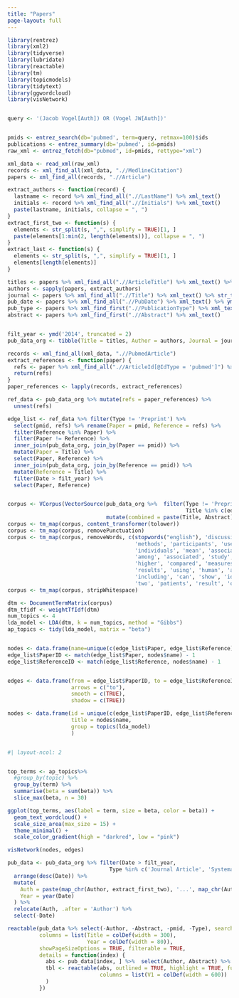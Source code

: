 ```yaml
---
title: "Papers"
page-layout: full
---
```


```r
library(rentrez)
library(xml2)
library(tidyverse)
library(lubridate)
library(reactable)
library(tm)
library(topicmodels)
library(tidytext)
library(ggwordcloud)
library(visNetwork)


query <- '(Jacob Vogel[Auth]) OR (Vogel JW[Auth])'


pmids <- entrez_search(db='pubmed', term=query, retmax=100)$ids
publications <- entrez_summary(db='pubmed', id=pmids)
raw_xml <- entrez_fetch(db="pubmed", id=pmids, rettype="xml")

xml_data <- read_xml(raw_xml)
records <- xml_find_all(xml_data, ".//MedlineCitation")
papers <- xml_find_all(records, ".//Article")

extract_authors <- function(record) {
  lastname <- record %>% xml_find_all(".//LastName") %>% xml_text()
  initials <- record %>% xml_find_all(".//Initials") %>% xml_text()
  paste(lastname, initials, collapse = ", ")
}
extract_first_two <- function(s) {
  elements <- str_split(s, ",", simplify = TRUE)[1, ]
  paste(elements[1:min(2, length(elements))], collapse = ", ")
}
extract_last <- function(s) {
  elements <- str_split(s, ",", simplify = TRUE)[1, ]
  elements[length(elements)]
}

titles <- papers %>% xml_find_all(".//ArticleTitle") %>% xml_text() %>% str_trim()
authors <- sapply(papers, extract_authors)
journal <- papers %>% xml_find_all(".//Title") %>% xml_text() %>% str_trim() %>% str_squish()
pub_date <- papers %>% xml_find_all(".//PubDate") %>% xml_text() %>% ymd(truncated = 2)
pub_type <- papers %>% xml_find_first(".//PublicationType") %>% xml_text()
abstract <- papers %>% xml_find_first(".//Abstract") %>% xml_text()


filt_year <- ymd('2014', truncated = 2)
pub_data_org <- tibble(Title = titles, Author = authors, Journal = journal, Date = ymd(pub_date, truncated = 2), Type = pub_type, Abstract = abstract, pmid = pmids)

records <- xml_find_all(xml_data, ".//PubmedArticle")
extract_references <- function(paper) {
  refs <- paper %>% xml_find_all(".//ArticleId[@IdType = 'pubmed']") %>% xml_text()
  return(refs)
}
paper_references <- lapply(records, extract_references)

ref_data <- pub_data_org %>% mutate(refs = paper_references) %>% 
  unnest(refs)  

edge_list <- ref_data %>% filter(Type != 'Preprint') %>% 
  select(pmid, refs) %>% rename(Paper = pmid, Reference = refs) %>% 
  filter(Reference %in% Paper) %>% 
  filter(Paper != Reference) %>% 
  inner_join(pub_data_org, join_by(Paper == pmid)) %>% 
  mutate(Paper = Title) %>% 
  select(Paper, Reference) %>% 
  inner_join(pub_data_org, join_by(Reference == pmid)) %>% 
  mutate(Reference = Title) %>% 
  filter(Date > filt_year) %>% 
  select(Paper, Reference)


corpus <- VCorpus(VectorSource(pub_data_org %>%  filter(Type != 'Preprint', 
                                                        Title %in% c(edge_list$Paper, edge_list$Reference)) %>%  
                               mutate(combined = paste(Title, Abstract)) %>% pull(combined)))
corpus <- tm_map(corpus, content_transformer(tolower))
corpus <- tm_map(corpus, removePunctuation)
corpus <- tm_map(corpus, removeWords, c(stopwords("english"), 'discussion', 'method',
                                        'methods', 'participants', 'used', 
                                        'individuals', 'mean', 'association', 'included',
                                        'among', 'associated', 'study', 'associated',
                                        'higher', 'compared', 'measures', 'showed', 
                                        'results', 'using', 'human', 'analysis', 
                                        'including', 'can', 'show', 'identified', 
                                        'two', 'patients', 'result', 'objective', 'abstract', 'disease'))
corpus <- tm_map(corpus, stripWhitespace)

dtm <- DocumentTermMatrix(corpus)
dtm_tfidf <- weightTfIdf(dtm)
num_topics <- 4
lda_model <- LDA(dtm, k = num_topics, method = "Gibbs")
ap_topics <- tidy(lda_model, matrix = "beta")


nodes <- data.frame(name=unique(c(edge_list$Paper, edge_list$Reference)))
edge_list$PaperID <- match(edge_list$Paper, nodes$name) - 1
edge_list$ReferenceID <- match(edge_list$Reference, nodes$name) - 1


edges <- data.frame(from = edge_list$PaperID, to = edge_list$ReferenceID,
                    arrows = c("to"),
                    smooth = c(TRUE),
                    shadow = c(TRUE)) 

nodes <- data.frame(id = unique(c(edge_list$PaperID, edge_list$ReferenceID)),
                    title = nodes$name,
                    group = topics(lda_model)
                    )



```


```r
#| layout-ncol: 2


top_terms <- ap_topics%>%
  #group_by(topic) %>%
  group_by(term) %>% 
  summarise(beta = sum(beta)) %>% 
  slice_max(beta, n = 30) 

ggplot(top_terms, aes(label = term, size = beta, color = beta)) +
  geom_text_wordcloud() +
  scale_size_area(max_size = 15) +
  theme_minimal() +
  scale_color_gradient(high = "darkred", low = "pink")

visNetwork(nodes, edges)

```



```r


pub_data <- pub_data_org %>% filter(Date > filt_year,
                                Type %in% c('Journal Article', 'Systematic Review', 'Observational Study')) %>%
  arrange(desc(Date)) %>%
  mutate(
    Auth = paste(map_chr(Author, extract_first_two), '...', map_chr(Author, extract_last)),
    Year = year(Date)
  ) %>%
  relocate(Auth, .after = 'Author') %>% 
  select(-Date)

reactable(pub_data %>% select(-Author, -Abstract, -pmid, -Type), searchable = TRUE,
          columns = list(Title = colDef(width = 300),
                         Year = colDef(width = 80)),
          showPageSizeOptions = TRUE, filterable = TRUE,
          details = function(index) {
            abs <- pub_data[index, ] %>%  select(Author, Abstract) %>% t()
            tbl <- reactable(abs, outlined = TRUE, highlight = TRUE, fullWidth = TRUE,
                             columns = list(V1 = colDef(width = 600))
            )
          })

```



